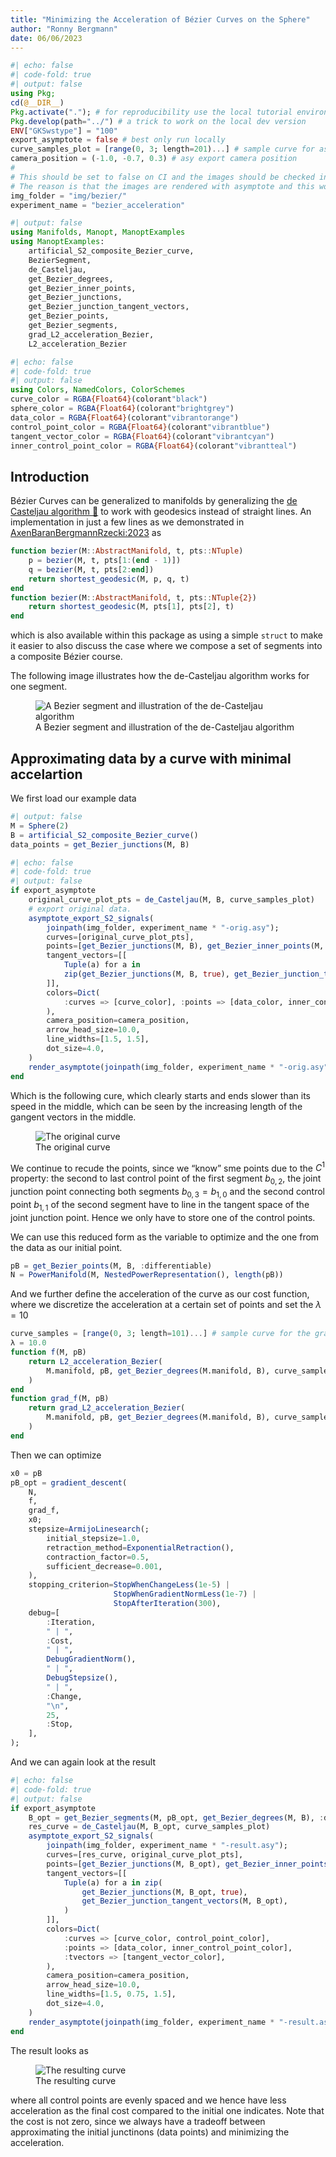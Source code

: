 ```yaml
---
title: "Minimizing the Acceleration of Bézier Curves on the Sphere"
author: "Ronny Bergmann"
date: 06/06/2023
---
```


```julia
#| echo: false
#| code-fold: true
#| output: false
using Pkg;
cd(@__DIR__)
Pkg.activate("."); # for reproducibility use the local tutorial environment.
Pkg.develop(path="../") # a trick to work on the local dev version
ENV["GKSwstype"] = "100"
export_asymptote = false # best only run locally
curve_samples_plot = [range(0, 3; length=201)...] # sample curve for asy exports
camera_position = (-1.0, -0.7, 0.3) # asy export camera position
#
# This should be set to false on CI and the images should be checked into git instead.
# The reason is that the images are rendered with asymptote and this would be a bit tricky to do on CI
img_folder = "img/bezier/"
experiment_name = "bezier_acceleration"
```

```julia
#| output: false
using Manifolds, Manopt, ManoptExamples
using ManoptExamples:
    artificial_S2_composite_Bezier_curve,
    BezierSegment,
    de_Casteljau,
    get_Bezier_degrees,
    get_Bezier_inner_points,
    get_Bezier_junctions,
    get_Bezier_junction_tangent_vectors,
    get_Bezier_points,
    get_Bezier_segments,
    grad_L2_acceleration_Bezier,
    L2_acceleration_Bezier
```

```julia
#| echo: false
#| code-fold: true
#| output: false
using Colors, NamedColors, ColorSchemes
curve_color = RGBA{Float64}(colorant"black")
sphere_color = RGBA{Float64}(colorant"brightgrey")
data_color = RGBA{Float64}(colorant"vibrantorange")
control_point_color = RGBA{Float64}(colorant"vibrantblue")
tangent_vector_color = RGBA{Float64}(colorant"vibrantcyan")
inner_control_point_color = RGBA{Float64}(colorant"vibrantteal")
```

## Introduction

Bézier Curves can be generalized to manifolds by generalizing the [de Casteljau algorithm 📖](https://en.wikipedia.org/wiki/De_Casteljau%27s_algorithm) to work with geodesics instead of straight lines.
An implementation in just a few lines as we demonstrated in [AxenBaranBergmannRzecki:2023](@cite) as

```julia
function bezier(M::AbstractManifold, t, pts::NTuple)
    p = bezier(M, t, pts[1:(end - 1)])
    q = bezier(M, t, pts[2:end])
    return shortest_geodesic(M, p, q, t)
end
function bezier(M::AbstractManifold, t, pts::NTuple{2})
    return shortest_geodesic(M, pts[1], pts[2], t)
end
```

which is also available within this package as ``[`de_Casteljau`](@ref ManoptExamples.de_Casteljau)``{=commonmark}
using a simple ``[`BezierSegment`](@ref ManoptExamples.BezierSegment)``{=commonmark} `struct` to make it easier to also discuss
the case where we compose a set of segments into a composite Bézier course.

The following image illustrates how the de-Casteljau algorithm works for
one segment.

![A Bezier segment and illustration of the de-Casteljau algorithm](img/bezier/Casteljau-illustr.png)

## Approximating data by a curve with minimal accelartion

We first load our example data

```julia
#| output: false
M = Sphere(2)
B = artificial_S2_composite_Bezier_curve()
data_points = get_Bezier_junctions(M, B)
```
```julia
#| echo: false
#| code-fold: true
#| output: false
if export_asymptote
    original_curve_plot_pts = de_Casteljau(M, B, curve_samples_plot)
    # export original data.
    asymptote_export_S2_signals(
        joinpath(img_folder, experiment_name * "-orig.asy");
        curves=[original_curve_plot_pts],
        points=[get_Bezier_junctions(M, B), get_Bezier_inner_points(M, B)],
        tangent_vectors=[[
            Tuple(a) for a in
            zip(get_Bezier_junctions(M, B, true), get_Bezier_junction_tangent_vectors(M, B))
        ]],
        colors=Dict(
            :curves => [curve_color], :points => [data_color, inner_control_point_color], :tvectors => [tangent_vector_color]
        ),
        camera_position=camera_position,
        arrow_head_size=10.0,
        line_widths=[1.5, 1.5],
        dot_size=4.0,
    )
    render_asymptote(joinpath(img_folder, experiment_name * "-orig.asy"); render=2)
end
```

Which is the following cure, which clearly starts and ends slower than its speed in the middle,
which can be seen by the increasing length of the gangent vectors in the middle.

![The original curve](img/bezier/bezier-acceleration-orig.png)

We continue to recude the points, since we “know” sme points due to the $C^1$ property:
the second to last control point of the first segment $b_{0,2}$, the joint junction point
connecting both segments $b_{0,3}=b_{1,0}$ and the second control point $b_{1,1}$ of the second segment have to
line in the tangent space of the joint junction point. Hence we only have to store one of the
control points.

We can use this reduced form as the variable to optimize and the one from the data as our initial point.
```julia
pB = get_Bezier_points(M, B, :differentiable)
N = PowerManifold(M, NestedPowerRepresentation(), length(pB))
```

And we further define the acceleration of the curve as our cost function, where we
discretize the acceleration at a certain set of points and set the $λ=10$
```julia
curve_samples = [range(0, 3; length=101)...] # sample curve for the gradient
λ = 10.0
function f(M, pB)
    return L2_acceleration_Bezier(
        M.manifold, pB, get_Bezier_degrees(M.manifold, B), curve_samples, λ, data_points
    )
end
function grad_f(M, pB)
    return grad_L2_acceleration_Bezier(
        M.manifold, pB, get_Bezier_degrees(M.manifold, B), curve_samples, λ, data_points
    )
end
```

Then we can optimize

```julia
x0 = pB
pB_opt = gradient_descent(
    N,
    f,
    grad_f,
    x0;
    stepsize=ArmijoLinesearch(;
        initial_stepsize=1.0,
        retraction_method=ExponentialRetraction(),
        contraction_factor=0.5,
        sufficient_decrease=0.001,
    ),
    stopping_criterion=StopWhenChangeLess(1e-5) |
                       StopWhenGradientNormLess(1e-7) |
                       StopAfterIteration(300),
    debug=[
        :Iteration,
        " | ",
        :Cost,
        " | ",
        DebugGradientNorm(),
        " | ",
        DebugStepsize(),
        " | ",
        :Change,
        "\n",
        25,
        :Stop,
    ],
);
```

And we can again look at the result
```julia
#| echo: false
#| code-fold: true
#| output: false
if export_asymptote
    B_opt = get_Bezier_segments(M, pB_opt, get_Bezier_degrees(M, B), :differentiable)
    res_curve = de_Casteljau(M, B_opt, curve_samples_plot)
    asymptote_export_S2_signals(
        joinpath(img_folder, experiment_name * "-result.asy");
        curves=[res_curve, original_curve_plot_pts],
        points=[get_Bezier_junctions(M, B_opt), get_Bezier_inner_points(M, B_opt)],
        tangent_vectors=[[
            Tuple(a) for a in zip(
                get_Bezier_junctions(M, B_opt, true),
                get_Bezier_junction_tangent_vectors(M, B_opt),
            )
        ]],
        colors=Dict(
            :curves => [curve_color, control_point_color],
            :points => [data_color, inner_control_point_color],
            :tvectors => [tangent_vector_color],
        ),
        camera_position=camera_position,
        arrow_head_size=10.0,
        line_widths=[1.5, 0.75, 1.5],
        dot_size=4.0,
    )
    render_asymptote(joinpath(img_folder, experiment_name * "-result.asy"); render=4)
end
```

The result looks as

![The resulting curve](img/bezier/bezier-acceleration-result.png)

where all control points are evenly spaced and we hence have less acceleration
as the final cost compared to the initial one indicates. Note that the cost is not zero,
since we always have a tradeoff between approximating the initial junctinons (data points)
and minimizing the acceleration.

````{=commonmark}
```@bibliography
Pages = ["Bezier-curves.md"]
Canonical=false
```
````